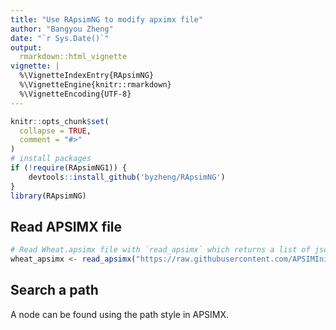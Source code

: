 ```yaml
---
title: "Use RApsimNG to modify apximx file"
author: "Bangyou Zheng"
date: "`r Sys.Date()`"
output: 
  rmarkdown::html_vignette
vignette: |
  %\VignetteIndexEntry{RApsimNG} 
  %\VignetteEngine{knitr::rmarkdown} 
  %\VignetteEncoding{UTF-8}
---
```


```r
knitr::opts_chunk$set(
  collapse = TRUE,
  comment = "#>"
)
# install packages
if (!require(RApsimNG1)) {
    devtools::install_github('byzheng/RApsimNG')
}
library(RApsimNG)
```
## Read APSIMX file

```r
# Read Wheat.apsimx file with `read_apsimx` which returns a list of json results.
wheat_apsimx <- read_apsimx("https://raw.githubusercontent.com/APSIMInitiative/ApsimX/master/Tests/Validation/Wheat/Wheat.apsimx")

```
## Search a path

A node can be found using the path style in APSIMX. 
```r


```

